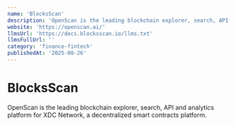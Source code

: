 ```yaml
---
name: 'BlocksScan'
description: 'OpenScan is the leading blockchain explorer, search, API and analytics platform for XDC Network, a decentralized smart contracts platform.'
website: 'https://openscan.ai/'
llmsUrl: 'https://docs.blocksscan.io/llms.txt'
llmsFullUrl: ''
category: 'finance-fintech'
publishedAt: '2025-08-26'
---
```


# BlocksScan

OpenScan is the leading blockchain explorer, search, API and analytics platform for XDC Network, a decentralized smart contracts platform.
